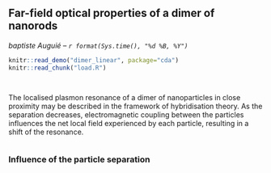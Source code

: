 ## Far-field optical properties of a dimer of nanorods
_baptiste Auguié -- `r format(Sys.time(), "%d %B, %Y")`_
```r
knitr::read_demo("dimer_linear", package="cda")
knitr::read_chunk("load.R")
```
```r
```
```r
```
The localised plasmon resonance of a dimer of nanoparticles in close proximity may be described in the framework of hybridisation theory. As the separation decreases, electromagnetic coupling between the particles influences the net local field experienced by each particle, resulting in a shift of the resonance. 

```r
```

### Influence of the particle separation

```r
```
